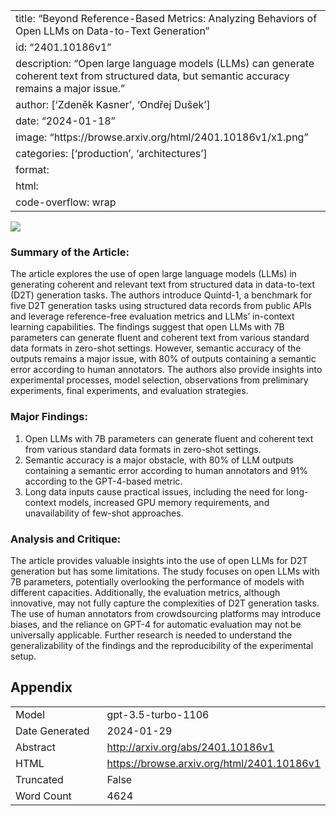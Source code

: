 
---
title: "Beyond Reference-Based Metrics: Analyzing Behaviors of Open LLMs on Data-to-Text Generation"
id: "2401.10186v1"
description: "Open large language models (LLMs) can generate coherent text from structured data, but semantic accuracy remains a major issue."
author: ['Zdeněk Kasner', 'Ondřej Dušek']
date: "2024-01-18"
image: "https://browse.arxiv.org/html/2401.10186v1/x1.png"
categories: ['production', 'architectures']
format:
  html:
    code-overflow: wrap
---

![](https://browse.arxiv.org/html/2401.10186v1/x1.png)

### Summary of the Article:
The article explores the use of open large language models (LLMs) in generating coherent and relevant text from structured data in data-to-text (D2T) generation tasks. The authors introduce Quintd-1, a benchmark for five D2T generation tasks using structured data records from public APIs and leverage reference-free evaluation metrics and LLMs' in-context learning capabilities. The findings suggest that open LLMs with 7B parameters can generate fluent and coherent text from various standard data formats in zero-shot settings. However, semantic accuracy of the outputs remains a major issue, with 80% of outputs containing a semantic error according to human annotators. The authors also provide insights into experimental processes, model selection, observations from preliminary experiments, final experiments, and evaluation strategies.

### Major Findings:
1. Open LLMs with 7B parameters can generate fluent and coherent text from various standard data formats in zero-shot settings.
2. Semantic accuracy is a major obstacle, with 80% of LLM outputs containing a semantic error according to human annotators and 91% according to the GPT-4-based metric.
3. Long data inputs cause practical issues, including the need for long-context models, increased GPU memory requirements, and unavailability of few-shot approaches.

### Analysis and Critique:
The article provides valuable insights into the use of open LLMs for D2T generation but has some limitations. The study focuses on open LLMs with 7B parameters, potentially overlooking the performance of models with different capacities. Additionally, the evaluation metrics, although innovative, may not fully capture the complexities of D2T generation tasks. The use of human annotators from crowdsourcing platforms may introduce biases, and the reliance on GPT-4 for automatic evaluation may not be universally applicable. Further research is needed to understand the generalizability of the findings and the reproducibility of the experimental setup.

## Appendix

|          |          |
|----------|----------|
| Model     | gpt-3.5-turbo-1106       |
| Date Generated     | 2024-01-29       |
| Abstract | [http://arxiv.org/abs/2401.10186v1](http://arxiv.org/abs/2401.10186v1)        |
| HTML     | [https://browse.arxiv.org/html/2401.10186v1](https://browse.arxiv.org/html/2401.10186v1)       |
| Truncated       | False       |
| Word Count       | 4624       |